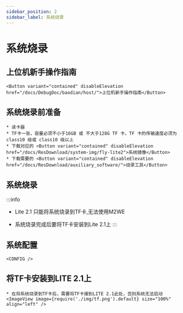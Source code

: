 ```yaml
---
sidebar_position: 2
sidebar_label: 系统烧录
---
```



# 系统烧录

## 上位机新手操作指南

    <Button variant="contained" disableElevation href="/docs/DebugDoc/baodian/host/">上位机新手操作指南</Button>

## 系统烧录前准备

    * 读卡器
    * TF卡一张，容量必须不小于16GB 或 不大于128G TF 卡，TF 卡的传输速度必须为 class10 级或 class10 级以上
    * 下载对应的 <Button variant="contained" disableElevation href="/docs/ResDownload/system-img/fly-lite2">系统镜像</Button>
    * 下载需要的 <Button variant="contained" disableElevation href="/docs/ResDownload/auxiliary_software/">烧录工具</Button>

## 系统烧录

:::info
* Lite 2.1 只能将系统烧录到TF卡,无法使用M2WE
* 系统烧录完成后要将TF卡安装到Lite 2.1上
:::

    <TF />

            

## 系统配置

    <CONFIG />


## 将TF卡安装到LITE 2.1上

    * 在将系统烧录到TF卡后，需要将TF卡接到LITE 2.1此处，否则系统无法启动
    <ImageView image={require('./img/tf.png').default} size="100%" align="left" />  
